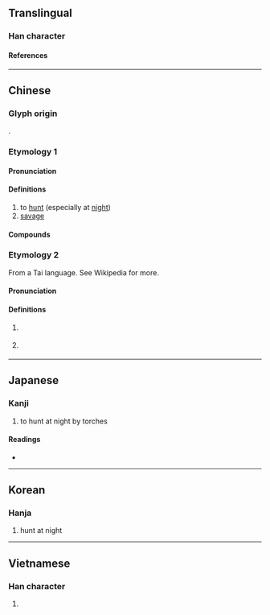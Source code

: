 {{character info/new}}
==Translingual==

===Han character===
{{Han char|rn=94|rad=犬|as=12|sn=15|four=44296|canj=KHKCF|ids=⿰犭尞}}

====References====
{{Han ref|kx=0718.290|dkj=20692|dj=1130.070|hdz=21368.030|uh=7360}}

----

==Chinese==
{{zh-forms}}

===Glyph origin===
{{Han etym}}
{{Han compound|犬|尞|c1=s|c2=p|t1=beast|ls=psc}}.
===Etymology 1===
{{rfe|zh|see Schuessler P357}}
====Pronunciation====
{{zh-pron
|m=liáo
|c=liu4
|mc=1
|oc=3
|ma=
|cat=v,a
}}

====Definitions====
{{zh-hanzi}}

# to [[hunt]] (especially at [[night]])
# [[savage]]

====Compounds====
{{zh-der|獠牙|獠面|獠丁|獠子|青臉獠牙|長嘴獠牙|青面獠牙|饞獠}}

===Etymology 2===
{{zh-wp|zh:僚人|en:Rau peoples}}
From a Tai language. See Wikipedia for more.
====Pronunciation====
{{zh-pron
|m=lǎo
|c=lou5
|mc=2+3
|oc=1+2
|ma=
|cat=pn,n
}}

====Definitions====
{{zh-hanzi}}

# {{lb|zh|historical|pejorative}} {{n-g|General names for ethnic groups in southwestern China.}}
# {{lb|zh|offensive}} {{rfdef|zh}}

----

==Japanese==

===Kanji===
{{ja-kanji|grade=|rs=犬12}}

# to hunt at night by torches

====Readings====
* {{ja-readings|on=[[りょう]] (ryō), [[ろう]] (rō), [[とう]] (tō)|kun=[[かり]] (kari)}}

----

==Korean==

===Hanja===
{{ko-hanja|hangeul=[[료]]>[[요]]|eumhun=|rv=ryo>yo|mr=ryo>yo|y=lyo>yo}}

# hunt at night

----

==Vietnamese==

===Han character===
{{vi-hantu|[[liêu]], [[lão]]|rs=犬12}}

# {{rfdef|vi|sort=犬12}}